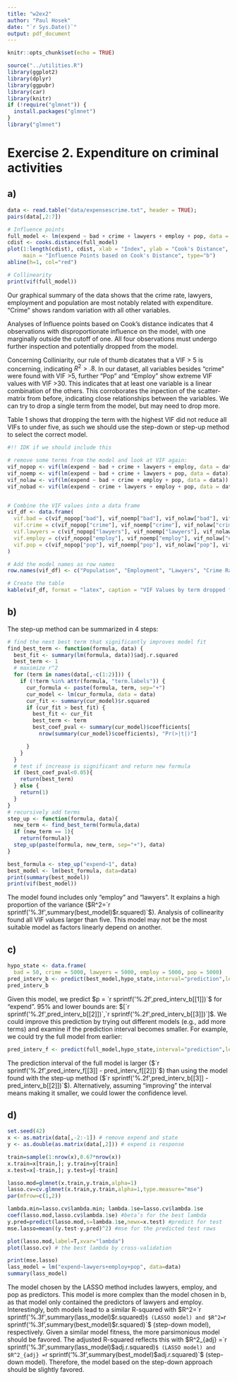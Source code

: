 ---
title: "w2ex2"
author: "Paul Hosek"
date: "`r Sys.Date()`"
output: pdf_document
---

```{r, include=FALSE}
knitr::opts_chunk$set(echo = TRUE)
```

```{r, include=FALSE}
source("../utilities.R")
library(ggplot2)
library(dplyr)
library(ggpubr)
library(car)
library(knitr)
if (!require("glmnet")) {
  install.packages("glmnet")
}
library("glmnet")
```

# Exercise 2. Expenditure on criminal activities

## a) 
```{r, echo =TRUE, fig.height=4}
data <- read.table("data/expensescrime.txt", header = TRUE);
pairs(data[,2:7])
```


```{r, echo =TRUE}
# Influence points
full_model <- lm(expend ~ bad + crime + lawyers + employ + pop, data = data)
cdist <- cooks.distance(full_model)
plot(1:length(cdist), cdist, xlab = "Index", ylab = "Cook's Distance",
     main = "Influence Points based on Cook's Distance", type="b")
abline(h=1, col="red")

# Collinearity
print(vif(full_model))
```

Our graphical summary of the data shows that the crime rate, lawyers, employment and population are most notably related with expenditure. "Crime" shows random variation with all other variables.

Analyses of Influence points based on Cook's distance indicates that 4 observations with disproportionate influence on the model, with one marginally outside the cutoff of one. All four observations must undergo further inspection and potentially dropped from the model.

Concerning Colliniarity, our rule of thumb dicatates that a VIF > 5 is concerning, indicating $R^2 >.8$. In our dataset, all variables besides "crime" were found with VIF >5, further "Pop" and "Employ" show extreme VIF values with VIF >30. This indicates that at least one variable is a linear combination of the others. This corroborates the inpection of the scatter-matrix from before, indicating close relationships between the variables. We can try to drop a single term from the model, but may need to drop more.

Table 1 shows that dropping the term with the highest VIF did not reduce all VIFs to under five, as such we should use the step-down or step-up method to select the correct model. 

```{r, echo=FALSE, include=TRUE, fig.pos = "H"}
#!! IDK if we should include this

# remove some terms from the model and look at VIF again:
vif_nopop <- vif(lm(expend ~ bad + crime + lawyers + employ, data = data))
vif_noemp <- vif(lm(expend ~ bad + crime + lawyers + pop, data = data))
vif_nolaw <- vif(lm(expend ~ bad + crime + employ + pop, data = data))
vif_nobad <- vif(lm(expend ~ crime + lawyers + employ + pop, data = data))


# Combine the VIF values into a data frame
vif_df <- data.frame(
  vif.bad = c(vif_nopop["bad"], vif_noemp["bad"], vif_nolaw["bad"], vif_nobad["bad"]),
  vif.crime = c(vif_nopop["crime"], vif_noemp["crime"], vif_nolaw["crime"], vif_nobad["crime"]),
  vif.lawyers = c(vif_nopop["lawyers"], vif_noemp["lawyers"], vif_nolaw["lawyers"], vif_nobad["lawyers"]),
  vif.employ = c(vif_nopop["employ"], vif_noemp["employ"], vif_nolaw["employ"], vif_nobad["employ"]),
  vif.pop = c(vif_nopop["pop"], vif_noemp["pop"], vif_nolaw["pop"], vif_nobad["pop"])
)

# Add the model names as row names
row.names(vif_df) <- c("Population", "Employment", "Lawyers", "Crime Rate")

# Create the table
kable(vif_df, format = "latex", caption = "VIF Values by term dropped from full model and Variable")
```

## b)
The step-up method can be summarized in 4 steps:
\begin{enumerate}
 \item Build model with constant predictor (background model).
 \item Find term that, if added to the model would maximise $R^2$.
 \item If the variable is significant, add it to the model.
 \item Go to 2 until 3 does not occur.
\end{enumerate}
``` {r}
# find the next best term that significantly improves model fit
find_best_term <- function(formula, data) {
  best_fit <- summary(lm(formula, data))$adj.r.squared
  best_term <- 1
  # maximize r^2
  for (term in names(data[,-c(1:2)])) {
    if (!term %in% attr(formula, "term.labels")) {
      cur_formula <- paste(formula, term, sep="+")
      cur_model <- lm(cur_formula, data = data)
      cur_fit <- summary(cur_model)$r.squared
      if (cur_fit > best_fit) {
        best_fit <- cur_fit
        best_term <- term
        best_coef_pval <- summary(cur_model)$coefficients[
          nrow(summary(cur_model)$coefficients), "Pr(>|t|)"]

      }
    }
  }
  # test if increase is significant and return new formula
  if (best_coef_pval<0.05){
    return(best_term)
  } else {
    return(1)
  }
}
# recursively add terms
step_up <- function(formula, data){
  new_term <- find_best_term(formula,data)
  if (new_term == 1){
    return(formula)}
  step_up(paste(formula, new_term, sep="+"), data)
}

best_formula <- step_up("expend~1", data)
best_model <- lm(best_formula, data=data)
print(summary(best_model))
print(vif(best_model))

```
The model found includes only "employ" and "lawyers". It explains a high proportion of the variance ($R^2=`r sprintf('%.3f',summary(best_model)$r.squared)`$). Analysis of collinearity found all VIF values larger than five. This model may not be the most suitable model as factors linearly depend on another.

## c)
```{r, echo =TRUE}
hypo_state <- data.frame(
  bad = 50, crime = 5000, lawyers = 5000, employ = 5000, pop = 5000)
pred_interv_b <- predict(best_model,hypo_state,interval="prediction",level=0.95)
pred_interv_b
```
Given this model, we predict $p = `r sprintf('%.2f',pred_interv_b[[1]])`$ for "expend". 95\% and lower bounds are: $[`r sprintf('%.2f',pred_interv_b[[2]])`,`r sprintf('%.2f',pred_interv_b[[3]])`]$. We could improve this prediction by trying out different models (e.g., add more terms) and examine if the prediction interval becomes smaller. For example, we could try the full model from earlier:
```{r, echo =TRUE}
pred_interv_f <- predict(full_model,hypo_state,interval="prediction",level=0.95)
```
The prediction interval of the full model is larger ($`r sprintf('%.2f',pred_interv_f[[3]] - pred_interv_f[[2]])`$) than using the model found with the step-up method ($`r sprintf('%.2f',pred_interv_b[[3]] - pred_interv_b[[2]])`$). Alternatively, assuming "improving" the interval means making it smaller, we could lower the confidence level.

<!-- TODO: How to improve CI? -->

## d) 
```{r, echo =TRUE}
set.seed(42)
x <- as.matrix(data[,-2:-1]) # remove expend and state
y <- as.double(as.matrix(data[,2])) # expend is response

train=sample(1:nrow(x),0.67*nrow(x))
x.train=x[train,]; y.train=y[train]
x.test=x[-train,]; y.test=y[-train]

lasso.mod=glmnet(x.train,y.train,alpha=1)
lasso.cv=cv.glmnet(x.train,y.train,alpha=1,type.measure="mse")
par(mfrow=c(1,2))

lambda.min=lasso.cv$lambda.min; lambda.1se=lasso.cv$lambda.1se
coef(lasso.mod,lasso.cv$lambda.1se) #beta’s for the best lambda
y.pred=predict(lasso.mod,s=lambda.1se,newx=x.test) #predict for test
mse.lasso=mean((y.test-y.pred)^2) #mse for the predicted test rows

plot(lasso.mod,label=T,xvar="lambda")        
plot(lasso.cv) # the best lambda by cross-validation
```


```{r, echo =TRUE}
print(mse.lasso)
lass_model = lm("expend~lawyers+employ+pop", data=data)
summary(lass_model)
```
The model chosen by the LASSO method includes lawyers, employ, and pop as predictors. This model is more complex than the model chosen in b, as that model only contained the predictors of lawyers and employ. Interestingly, both models lead to a similar R-squared with $R^2=`r sprintf('%.3f',summary(lass_model)$r.squared)`$ (LASSO model) and $R^2=`r sprintf('%.3f',summary(best_model)$r.squared)`$ (step-down model), respectively. Given a similar model fitness, the more parsimonious model should be favored. The adjusted R-squared reflects this with $R^2_{adj} =`r sprintf('%.3f',summary(lass_model)$adj.r.squared)`$ (LASSO model) and $R^2_{adj} =`r sprintf('%.3f',summary(best_model)$adj.r.squared)`$ (step-down model). Therefore, the model based on the step-down approach should be slightly favored.
